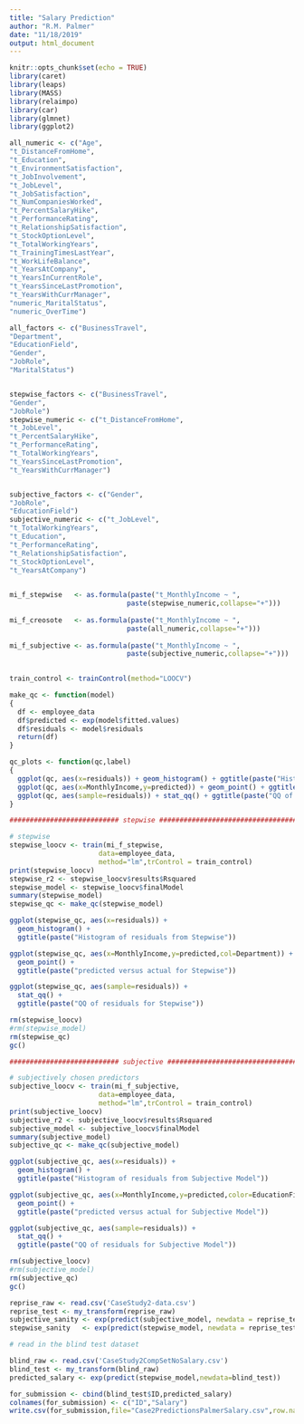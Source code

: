 ```yaml
---
title: "Salary Prediction"
author: "R.M. Palmer"
date: "11/18/2019"
output: html_document
---
```


```r
knitr::opts_chunk$set(echo = TRUE)
library(caret)
library(leaps)
library(MASS)
library(relaimpo)
library(car)
library(glmnet)
library(ggplot2)
```

```r
all_numeric <- c("Age",
"t_DistanceFromHome",
"t_Education",
"t_EnvironmentSatisfaction",
"t_JobInvolvement",
"t_JobLevel",
"t_JobSatisfaction",
"t_NumCompaniesWorked",
"t_PercentSalaryHike",
"t_PerformanceRating",
"t_RelationshipSatisfaction",
"t_StockOptionLevel",
"t_TotalWorkingYears",
"t_TrainingTimesLastYear",
"t_WorkLifeBalance",
"t_YearsAtCompany",
"t_YearsInCurrentRole",
"t_YearsSinceLastPromotion",
"t_YearsWithCurrManager",
"numeric_MaritalStatus",
"numeric_OverTime")

all_factors <- c("BusinessTravel",
"Department",
"EducationField",
"Gender",
"JobRole",
"MaritalStatus")


stepwise_factors <- c("BusinessTravel",
"Gender",
"JobRole")
stepwise_numeric <- c("t_DistanceFromHome",
"t_JobLevel",
"t_PercentSalaryHike",
"t_PerformanceRating",
"t_TotalWorkingYears",
"t_YearsSinceLastPromotion",
"t_YearsWithCurrManager")


subjective_factors <- c("Gender",
"JobRole",
"EducationField")
subjective_numeric <- c("t_JobLevel",
"t_TotalWorkingYears",
"t_Education",
"t_PerformanceRating",
"t_RelationshipSatisfaction",
"t_StockOptionLevel",
"t_YearsAtCompany")
                      

mi_f_stepwise   <- as.formula(paste("t_MonthlyIncome ~ ",
                             paste(stepwise_numeric,collapse="+")))
                             
mi_f_creosote   <- as.formula(paste("t_MonthlyIncome ~ ",
                             paste(all_numeric,collapse="+")))
                             
mi_f_subjective <- as.formula(paste("t_MonthlyIncome ~ ",
                             paste(subjective_numeric,collapse="+")))
                             

train_control <- trainControl(method="LOOCV")
```

```r
make_qc <- function(model) 
{
  df <- employee_data
  df$predicted <- exp(model$fitted.values)
  df$residuals <- model$residuals
  return(df)
}

qc_plots <- function(qc,label)
{
  ggplot(qc, aes(x=residuals)) + geom_histogram() + ggtitle(paste("Histograme of ",label,"residuals"))
  ggplot(qc, aes(x=MonthlyIncome,y=predicted)) + geom_point() + ggtitle(paste("predicted versus actual for ",label))
  ggplot(qc, aes(sample=residuals)) + stat_qq() + ggtitle(paste("QQ of residuals for",label))
}
```

```r
########################### stepwise ###################################

# stepwise
stepwise_loocv <- train(mi_f_stepwise,
                      data=employee_data,
                      method="lm",trControl = train_control)
print(stepwise_loocv)
stepwise_r2 <- stepwise_loocv$results$Rsquared
stepwise_model <- stepwise_loocv$finalModel
summary(stepwise_model)
stepwise_qc <- make_qc(stepwise_model)
```
```r
ggplot(stepwise_qc, aes(x=residuals)) + 
  geom_histogram() + 
  ggtitle(paste("Histogram of residuals from Stepwise"))
```
```r
ggplot(stepwise_qc, aes(x=MonthlyIncome,y=predicted,col=Department)) +
  geom_point() + 
  ggtitle(paste("predicted versus actual for Stepwise"))
```
```r
ggplot(stepwise_qc, aes(sample=residuals)) +
  stat_qq() + 
  ggtitle(paste("QQ of residuals for Stepwise"))
```

```r
rm(stepwise_loocv)
#rm(stepwise_model)
rm(stepwise_qc)
gc()
```


```r
########################### subjective ###################################

# subjectively chosen predictors
subjective_loocv <- train(mi_f_subjective,
                      data=employee_data,
                      method="lm",trControl = train_control)
print(subjective_loocv)
subjective_r2 <- subjective_loocv$results$Rsquared
subjective_model <- subjective_loocv$finalModel
summary(subjective_model)
subjective_qc <- make_qc(subjective_model)
```

```r
ggplot(subjective_qc, aes(x=residuals)) + 
  geom_histogram() + 
  ggtitle(paste("Histogram of residuals from Subjective Model"))
```

```r
ggplot(subjective_qc, aes(x=MonthlyIncome,y=predicted,color=EducationField)) +
  geom_point() + 
  ggtitle(paste("predicted versus actual for Subjective Model"))
```

```r
ggplot(subjective_qc, aes(sample=residuals)) +
  stat_qq() + 
  ggtitle(paste("QQ of residuals for Subjective Model"))
```

```r
rm(subjective_loocv)
#rm(subjective_model)
rm(subjective_qc)
gc()
```

```r
reprise_raw <- read.csv('CaseStudy2-data.csv')
reprise_test <- my_transform(reprise_raw)
subjective_sanity <- exp(predict(subjective_model, newdata = reprise_test))
stepwise_sanity   <- exp(predict(stepwise_model, newdata = reprise_test))
```


```r
# read in the blind test dataset

blind_raw <- read.csv('CaseStudy2CompSetNoSalary.csv')
blind_test <- my_transform(blind_raw)
predicted_salary <- exp(predict(stepwise_model,newdata=blind_test))

for_submission <- cbind(blind_test$ID,predicted_salary)
colnames(for_submission) <- c("ID","Salary")
write.csv(for_submission,file="Case2PredictionsPalmerSalary.csv",row.names=FALSE)

```
